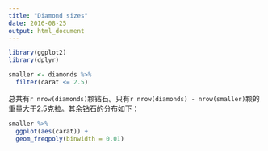 ```yaml
---
title: "Diamond sizes"
date: 2016-08-25
output: html_document
---
```


```r
library(ggplot2)
library(dplyr)

smaller <- diamonds %>% 
  filter(carat <= 2.5)
```

总共有`r nrow(diamonds)`颗钻石。只有`r nrow(diamonds) - nrow(smaller)`颗的重量大于2.5克拉。其余钻石的分布如下：

```r
smaller %>% 
  ggplot(aes(carat)) + 
  geom_freqpoly(binwidth = 0.01)
```